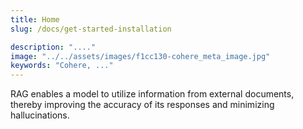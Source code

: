 ```yaml
---
title: Home
slug: /docs/get-started-installation

description: "...."
image: "../../assets/images/f1cc130-cohere_meta_image.jpg"  
keywords: "Cohere, ..."
---
```

RAG enables a model to utilize information from external documents, thereby improving the accuracy of its responses and minimizing hallucinations.

